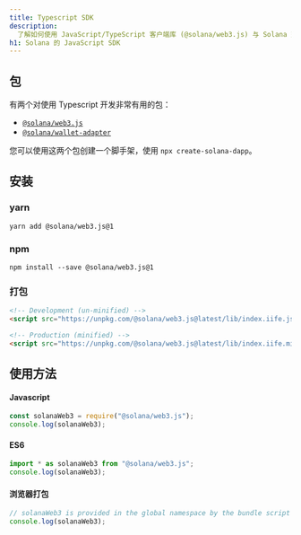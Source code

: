 ```yaml
---
title: Typescript SDK
description:
  了解如何使用 JavaScript/TypeScript 客户端库 (@solana/web3.js) 与 Solana 交互。
h1: Solana 的 JavaScript SDK
---
```


## 包

有两个对使用 Typescript 开发非常有用的包：

- [`@solana/web3.js`](https://www.npmjs.com/package/@solana/web3.js)
- [`@solana/wallet-adapter`](https://github.com/anza-xyz/wallet-adapter)

您可以使用这两个包创建一个脚手架，使用 `npx create-solana-dapp`。

## 安装

### yarn

```shell title="Terminal"
yarn add @solana/web3.js@1
```

### npm

```shell title="Terminal"
npm install --save @solana/web3.js@1
```

### 打包

```html title="index.html"
<!-- Development (un-minified) -->
<script src="https://unpkg.com/@solana/web3.js@latest/lib/index.iife.js"></script>

<!-- Production (minified) -->
<script src="https://unpkg.com/@solana/web3.js@latest/lib/index.iife.min.js"></script>
```

## 使用方法

#### Javascript

```javascript
const solanaWeb3 = require("@solana/web3.js");
console.log(solanaWeb3);
```

#### ES6

```javascript
import * as solanaWeb3 from "@solana/web3.js";
console.log(solanaWeb3);
```

#### 浏览器打包

```javascript
// solanaWeb3 is provided in the global namespace by the bundle script
console.log(solanaWeb3);
```
